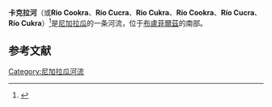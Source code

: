'''卡克拉河'''（{{lang-es|'''Río Kukra'''}}或'''Rio Cookra'''、'''Rio Cucra'''、'''Rio Cukra'''、'''Río Cookra'''、'''Río Cucra'''、'''Río Cukra'''）<ref name="travelingluck">{{cite web|url=http://travelingluck.com/North%20America/Nicaragua/Atl%C3%A1ntico%20Sur/_3618792_R%C3%ADo%20Kukra.html#local_map|title=Río Kukra, Atlántico Sur, Nicaragua|work=travelingluck.com|accessdate=14 December 2010|archive-date=2020-03-07|archive-url=https://web.archive.org/web/20200307052125/http://travelingluck.com/North%20America/Nicaragua/Atl%C3%A1ntico%20Sur/_3618792_R%C3%ADo%20Kukra.html#local_map|dead-url=no}}</ref>是[[尼加拉瓜|尼加拉瓜]]的一条河流，位于[[布盧菲爾茲|布盧菲爾茲]]的南部。

==参考文献==
{{Reflist|2}}

{{coord|11.9|-83.816667|display=title|region:NI_type:river_source:GNS-enwiki}}

[[Category:尼加拉瓜河流|Category:尼加拉瓜河流]]

{{Nicaragua-geo-stub}}